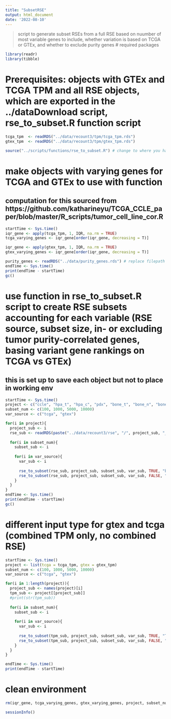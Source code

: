 ```yaml
---
title: "SubsetRSE"
output: html_document
date: '2022-08-10'
---
```


> script to generate subset RSEs from a full RSE based on nuumber of most variable genes to include, whether variation is based on TCGA or GTEx, and whether to exclude purity genes
# required packages

```r
library(readr)
library(tibble)
```

# Prerequisites: objects with GTEx and TCGA TPM and all RSE objects, which are exported in the ../dataDownload script, rse_to_subset.R function script
```r
tcga_tpm  <- readRDS("../data/recount3/tpm/tcga_tpm.rds")
gtex_tpm  <- readRDS("../data/recount3/tpm/gtex_tpm.rds")
```

```r
source("../scripts/functions/rse_to_subset.R") # change to where you have this function script saved
```

# make objects with varying genes for TCGA and GTEx to use with function
## computation for this sourced from https://github.com/katharineyu/TCGA_CCLE_paper/blob/master/R_scripts/tumor_cell_line_cor.R
```r
startTime <- Sys.time()
iqr_gene <- apply(tcga_tpm, 1, IQR, na.rm = TRUE)
tcga_varying_genes <- iqr_gene[order(iqr_gene, decreasing = T)]

iqr_gene <- apply(gtex_tpm, 1, IQR, na.rm = TRUE)
gtex_varying_genes <- iqr_gene[order(iqr_gene, decreasing = T)]

purity_genes <- readRDS("../data/purity_genes.rds") # replace filepath
endTime <- Sys.time()
print(endTime - startTime)
gc()
```

# use function in rse_to_subset.R script to create RSE subsets accounting for each variable (RSE source, subset size, in- or excluding tumor purity-correlated genes, basing variant gene rankings on TCGA vs GTEx)
## this is set up to save each object but not to place in working env
```r
startTime <- Sys.time()
project <- c("ccle", "hpa_t", "hpa_c", "pdx", "bone_t", "bone_n", "bone_c")
subset_num <- c(100, 1000, 5000, 10000)
var_source <- c("tcga", "gtex")

for(i in project){
  project_sub <- i
  rse_sub <- readRDS(paste("../data/recount3/rse", "/", project_sub, "_rse.rds", sep = ""))
  
  for(i in subset_num){
    subset_sub <- i
    
    for(i in var_source){
      var_sub <- i
      
      rse_to_subset(rse_sub, project_sub, subset_sub, var_sub, TRUE, "both", "../data/") # with purity
      rse_to_subset(rse_sub, project_sub, subset_sub, var_sub, FALSE, "both", "../data/") # without
    }
  }
}
endTime <- Sys.time()
print(endTime - startTime)
gc()
```

# different input type for gtex and tcga (combined TPM only, no combined RSE)
```r
startTime <- Sys.time()
project <- list(tcga = tcga_tpm, gtex = gtex_tpm)
subset_num <- c(100, 1000, 5000, 10000)
var_source <- c("tcga", "gtex")

for(i in 1:length(project)){
  project_sub <- names(project)[i]
  tpm_sub <- project[[project_sub]]
  #print(str(tpm_sub))
  
  for(i in subset_num){
    subset_sub <- i
    
    for(i in var_source){
      var_sub <- i
      
      rse_to_subset(tpm_sub, project_sub, subset_sub, var_sub, TRUE, "TPM", "../data/") # with purity
      rse_to_subset(tpm_sub, project_sub, subset_sub, var_sub, FALSE, "TPM", "../data/") # without
    }
  }
}

endTime <- Sys.time()
print(endTime - startTime)
```


# clean environment
```r
rm(iqr_gene, tcga_varying_genes, gtex_varying_genes, project, subset_num, var_source, rse_sub, subset_sub, var_sub, project_sub, i, purity_genes)
```

```r
sessionInfo()
```